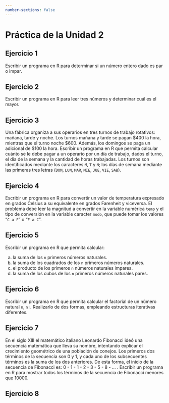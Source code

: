 ```yaml
---
number-sections: false
---
```


```{=latex}
\thispagestyle{primerapagina}
```

# Práctica de la Unidad 2

## Ejercicio 1

Escribir un programa en R para determinar si un número entero dado es par o impar.

## Ejercicio 2

Escribir un programa en R para leer tres números y determinar cuál es el mayor.

## Ejercicio 3

Una fábrica organiza a sus operarios en tres turnos de trabajo rotativos: mañana, tarde y noche. Los turnos mañana y tarde se pagan \$400 la hora, mientras que el turno noche \$600. Además, los domingos se paga un adicional de \$100 la hora. Escribir un programa en R que permita calcular cuánto se le debe pagar a un operario por un día de trabajo, dados el turno, el día de la semana y la cantidad de horas trabajadas. Los turnos son identificados mediante los caracteres `M`, `T` y `N`; los días de semana mediante las primeras tres letras (`DOM`, `LUN`, `MAR`, `MIE`, `JUE`, `VIE`, `SAB`).

## Ejercicio 4

Escribir un programa en R para convertir un valor de temperatura expresado en grados Celsius a su equivalente en grados Farenheit y viceversa. El problema debe leer la magnitud a convertir en la variable numérica `temp` y el tipo de conversión en la variable caracter `modo`, que puede tomar los valores "`C a F`" o "`F a C`".

## Ejercicio 5

Escribir un programa en R que permita calcular:

a.  la suma de los `n` primeros números naturales.
b.  la suma de los cuadrados de los `n` primeros números naturales.
c.  el producto de los primeros `n` números naturales impares.
d.  la suma de los cubos de los `n` primeros números naturales pares.

## Ejercicio 6

Escribir un programa en R que permita calcular el factorial de un número natural `n`, `n!`. Realizarlo de dos formas, empleando estructuras iterativas diferentes.

## Ejercicio 7

En el siglo XIII el matemático italiano Leonardo Fibonacci ideó una secuencia matemática que lleva su nombre, intentando explicar el crecimiento geométrico de una población de conejos. Los primeros dos términos de la secuencia son 0 y 1, y cada uno de los subsecuentes términos es la suma de los dos anteriores. De esta forma, el inicio de la secuencia de Fibonacci es: 0 - 1 - 1 - 2 - 3 - 5 - 8 - ... . Escribir un programa en R para mostrar todos los términos de la secuencia de Fibonacci menores que 10000.

<!-- ## Ejercicio 8 -->

<!-- En múltiples sistemas hay usuarios que pueden acceder a cierto contenido si ingresan a sus cuentas proveyendo la contraseña correcta. Si es incorrecta, el usuario debe intentar una y otra vez, hasta que coincida con el valor registrado o hasta que se llegue a un tope máximo de intentos y la cuenta sea bloqueada. -->

<!-- Vamos a suponer que los estudiantes de Estadística pueden ingresar a un sistema para el cual la contraseña correcta es "amoestadistica". Escribir un algoritmo que inicialmente escriba un mensaje solicitando el ingreso de una contraseña, luego lea el valor provisto por el usuario y finalmente comience un proceso iterativo de verificación: si la contraseña no es correcta, debe anunciar "Contraseña incorrecta. Ingrésela nuevamente" y proceder a la lectura en un nuevo intento. Cuando el usuario provea la contraseña adecuada, se debe mostrar el mensaje "¡Contraseña correcta! Puede continuar con sus estudios.". -->

<!-- Se deben proponer dos algoritmos distintos, considerando los siguientes escenarios: -->

<!-- 1.  El proceso iterativo continúa hasta que la contraseña sea correcta, sin importar la cantidad de intentos. -->
<!-- 2.  El proceso iterativo se detiene luego de cinco intentos fallidos, anunciando que el usuario ha sido bloqueado. -->

## Ejercicio 8

